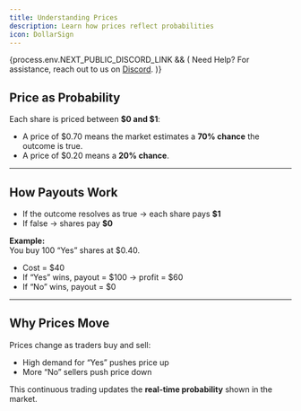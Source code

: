 ```yaml
---
title: Understanding Prices
description: Learn how prices reflect probabilities
icon: DollarSign
---
```


{process.env.NEXT_PUBLIC_DISCORD_LINK && (
<Callout>
  Need Help? For assistance, reach out to us on <a href={process.env.NEXT_PUBLIC_DISCORD_LINK} target="_blank">Discord</a>.
</Callout>
)}

## Price as Probability

Each share is priced between **$0 and $1**:

- A price of $0.70 means the market estimates a **70% chance** the outcome is true.
- A price of $0.20 means a **20% chance**.

---

## How Payouts Work

- If the outcome resolves as true → each share pays **$1**  
- If false → shares pay **$0**

**Example:**  
You buy 100 “Yes” shares at $0.40.  
- Cost = $40  
- If “Yes” wins, payout = $100 → profit = $60  
- If “No” wins, payout = $0

---

## Why Prices Move

Prices change as traders buy and sell:
- High demand for “Yes” pushes price up  
- More “No” sellers push price down

This continuous trading updates the **real-time probability** shown in the market.
